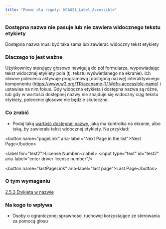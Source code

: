 ```yaml
---
title: "Pomoc dla reguły: WCAG21_Label_Accessible"
---
```


<div className="toolHelp">
<Row>
<Column colLg={16} colMd={8} colSm={4} className="toolHead">

### Dostępna nazwa nie pasuje lub nie zawiera widocznego tekstu etykiety

<div id="locLevel"></div>

Dostępna nazwa musi być taka sama lub zawierać widoczny tekst etykiety

</Column>
</Row>
<Row>
<Column colLg={11} colMd={5} colSm={4} className="toolMain">

### Dlaczego to jest ważne

Użytkownicy sterujący głosowo nawigują do pól formularza, wypowiadając tekst widocznej etykiety pola (tj. tekstu wyświetlanego na ekranie). Ich słowne polecenia aktywuje programową [dostępną nazwę]  interaktywnego komponentu (https://www.w3.org/TR/accname-1.1/#dfn-accessible-name)  i ustawiaa na nim fokus. Gdy widoczna etykieta i dostępna nazwa są różne, lub gdy w wartości dostępnej nazwy nie znajduje się widoczny ciąg tekstu etykiety, polecenie głosowe nie będzie skuteczne.

<div id="locSnippet"></div>

### Co zrobić

* Podaj taką [wartość dostępnej nazwy](https://www.w3.org/TR/wai-aria-1.1/#namecalculation), jaką ma kontrolka na ekranie, albo taką, by zawierała tekst  widocznej etykiety. Na przykład:

<CodeSnippet type="multi" light={true}>&lt;button name="pageLink" aria-label="Next Page in the list"&gt;Next Page&lt;/button&gt;
    
&lt;label for="test2"&gt;License Number:&lt;/label&gt;
&lt;input type="text" id="test2" aria-label="enter driver license number"/&gt;
    
&lt;button name="lastPageLink" aria-label="last page"&gt;Last Page&lt;/button&gt;</CodeSnippet>

</Column>
<Column colLg={5} colMd={3} colSm={4} className="toolLeft">

### O tym wymaganiu

[2.5.3 Etykieta w nazwie](https://www.ibm.com/able/guidelines/ci162/label_in_name_71.html)

### Na kogo to wpływa

* Osoby o ograniczonej sprawności ruchowej korzystające ze sterowania za pomocą głosu

</Column>
</Row>
</div>
